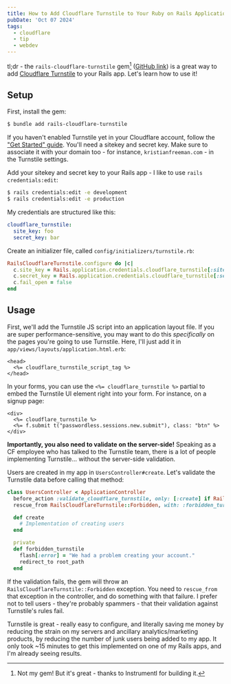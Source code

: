 ```yaml
---
title: How to Add Cloudflare Turnstile to Your Ruby on Rails Application
pubDate: 'Oct 07 2024'
tags:
  - cloudflare
  - tip
  - webdev
---
```


tl;dr - the `rails-cloudflare-turnstile` gem[^1] ([GitHub link](https://github.com/instrumentl/rails-cloudflare-turnstile)) is a great way to add [Cloudflare Turnstile](https://developers.cloudflare.com/turnstile) to your Rails app. Let's learn how to use it!

## Setup

First, install the gem:

```sh
$ bundle add rails-cloudflare-turnstile
```

If you haven't enabled Turnstile yet in your Cloudflare account, follow the ["Get Started" guide](https://developers.cloudflare.com/turnstile/get-started/). You'll need a sitekey and secret key. Make sure to associate it with your domain too - for instance, `kristianfreeman.com` - in the Turnstile settings.

Add your sitekey and secret key to your Rails app - I like to use `rails credentials:edit`:

```sh
$ rails credentials:edit -e development
$ rails credentials:edit -e production
```

My credentials are structured like this:

```yaml
cloudflare_turnstile:
  site_key: foo
  secret_key: bar
```

Create an initializer file, called `config/initializers/turnstile.rb`:

```ruby
RailsCloudflareTurnstile.configure do |c|
  c.site_key = Rails.application.credentials.cloudflare_turnstile[:site_key]
  c.secret_key = Rails.application.credentials.cloudflare_turnstile[:secret_key]
  c.fail_open = false
end
```

## Usage

First, we'll add the Turnstile JS script into an application layout file. If you are super performance-sensitive, you may want to do this _specifically_ on the pages you're going to use Turnstile. Here, I'll just add it in `app/views/layouts/application.html.erb`:

```erb
<head>
  <%= cloudflare_turnstile_script_tag %>
</head>
```

In your forms, you can use the `<%= cloudflare_turnstile %>` partial to embed the Turnstile UI element right into your form. For instance, on a signup page:

```erb
<div>
  <%= cloudflare_turnstile %>
  <%= f.submit t("passwordless.sessions.new.submit"), class: "btn" %>
</div>
```

**Importantly, you also need to validate on the server-side!** Speaking as a CF employee who has talked to the Turnstile team, there is a lot of people implementing Turnstile... without the server-side validation.

Users are created in my app in `UsersController#create`. Let's validate the Turnstile data before calling that method:

```ruby {2-3,9-13}
class UsersController < ApplicationController
  before_action :validate_cloudflare_turnstile, only: [:create] if Rails.env.production?
  rescue_from RailsCloudflareTurnstile::Forbidden, with: :forbidden_turnstile

  def create
    # Implementation of creating users
  end

  private
  def forbidden_turnstile
    flash[:error] = "We had a problem creating your account."
    redirect_to root_path
  end
```

If the validation fails, the gem will throw an `RailsCloudflareTurnstile::Forbidden` exception. You need to `rescue_from` that exception in the controller, and do something with that failure. I prefer not to tell users - they're probably spammers - that their validation against Turnstile's rules fail.

Turnstile is great - really easy to configure, and literally saving me money by reducing the strain on my servers and ancillary analytics/marketing products, by reducing the number of junk users being added to my app. It only took ~15 minutes to get this implemented on one of my Rails apps, and I'm already seeing results.

[^1]: Not my gem! But it's great - thanks to Instrumentl for building it.
